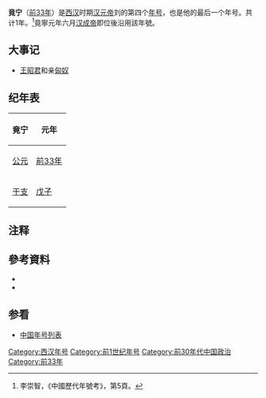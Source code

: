 {{Eranamebox|年号= 竟宁
|起讫时间= [[前33年|前33年]]
|政权= [[西汉|西汉]]
|帝王= [[汉元帝|汉元帝]]刘奭
|历时= 1年
|timeline= <timeline>
ImageSize  = width:200 height:50
PlotArea   = width:180 height:30 left:10 bottom:20
TimeAxis   = orientation:horizontal
DateFormat = yyyy
Period     = from:-202 till:8
AlignBars  = early
ScaleMajor = increment:210 start:-202
Colors =
  id:canvas value:rgb(1,1,0.85)
BackgroundColors = canvas:canvas
PlotData =
  width:15 color:black
  bar:era from:start till:end
  bar:era from:-48 till:-33 color:red
  bar:era from:-33 till:-33 color:yellow
</timeline>
|说明= 竟宁在西汉及汉元帝时期的位置
}}
'''竟宁'''（[[前33年|前33年]]）是[[西汉|西汉]]时期[[汉元帝|汉元帝]]刘{{ruby-py|奭|-{zh-cn:shì ;zh-tw:ㄕˋ}-}}的第四个[[年号|年号]]，也是他的最后一个年号。共计1年。<ref>李崇智，《中國歷代年號考》，第5頁。</ref>竟寧元年六月[[汉成帝|汉成帝]]即位後沿用該年號。

==大事记==
*[[王昭君|王昭君]]和亲[[匈奴|匈奴]]

==纪年表==
{| class="wikitable"  style="text-align:center;"
|-
!竟宁!!元年
|-
![[公元|公元]]
|[[前33年|前33年]]
|-
![[干支|干支]]
|[[戊子|戊子]]
|}

==注释==
{{Reflist}}

==參考資料==
*{{Cite book| author =[[李崇智|李崇智]]| title =中國歷代年號考| edition = | url = |date=2001-1| publisher =中華書局| location = | ISBN =7101025129}}
*{{Cite book| author =[[辛德勇|辛德勇]]| title =建元與改元：西漢新莽年號研究| edition = | url = |date=2013-7| publisher =中華書局| location = | ISBN =9787101090185}}

==参看==
*[[中国年号列表|中国年号列表]]

{{年号|[[建昭|建昭]]|[[中国年号列表#漢朝|中国年号]]|[[建始_(西汉)|建始]]}}
{{漢朝年號}}

[[Category:西汉年号|Category:西汉年号]]
[[Category:前1世纪年号|Category:前1世纪年号]]
[[Category:前30年代中国政治|Category:前30年代中国政治]]
[[Category:前33年|Category:前33年]]